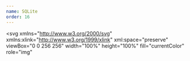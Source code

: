 ```yaml
---
name: SQLite
order: 16
---
```


<svg
  xmlns="http://www.w3.org/2000/svg"
  xmlns:xlink="http://www.w3.org/1999/xlink"
  xml:space="preserve"
  viewBox="0 0 256 256"
  width="100%"
  height="100%"
  fill="currentColor"
  role="img"
>
  <path
    d="M103.096 71.5961c-.057.7219-.091 1.191-.091 1.191s-2.189 14.7578-4.7948 19.1617c-.4122.6981.0449 3.5653 1.1953 7.8121.6725-1.1629 3.5115-6.1371 4.0815-7.7398.642-1.8121.777-2.3313.777-2.3313s-1.557 8.0114-4.112 12.6862c.56 1.89 1.229 3.979 1.986 6.212.968-1.698 3.285-5.809 3.795-7.235.103-.293.19-.542.268-.77l.075.411c-.585 2.482-1.734 6.801-3.307 9.992 3.49 18.165 15.393 42.445 27.596 53.278H50.9602c-5.3352 0-9.7004-4.366-9.7004-9.701V66.7738c0-5.3347 4.3652-9.7 9.7004-9.7H103.39c-.378 4.5762-.504 9.6391-.294 14.5223"
    transform="matrix(1.9390541 0 0 -1.9390541 -61.9823 334.4317)"
  />
  <path
    d="M149.133 167.137c-5.452 4.862-12.053 2.909-18.568-2.873-.967-.859-1.932-1.812-2.892-2.83-11.145-11.823-21.49-33.723-24.704-50.448 1.252-2.539 2.23-5.779 2.874-8.254.165-.635.314-1.231.433-1.738.283-1.1999.435-1.978.435-1.978s-.1.3781-.51 1.567c-.078.228-.165.477-.268.77-.044.121-.105.268-.172.425-.727 1.69-2.738 5.257-3.623 6.81-.757-2.233-1.426-4.322-1.986-6.212 2.555-4.6748 4.112-12.6862 4.112-12.6862s-.135.5192-.777 2.3313c-.57 1.6027-3.409 6.5769-4.0815 7.7398-1.1504-4.2468-1.6075-7.114-1.1953-7.8121.8003-1.3527 1.5625-3.6867 2.2318-6.2679 1.512-5.8149 2.563-12.8938 2.563-12.8938s.034-.4691.091-1.191c-.21-4.8832-.084-9.9461.294-14.5223.501-6.0578 1.444-11.2617 2.646-14.0468l.816.4449c-1.765 5.4871-2.482 12.6781-2.168 20.9711.475 12.6761 3.392 27.9629 8.782 43.896 9.106 24.052 21.74 43.35 33.303 52.566-10.539-9.518-24.803-40.327-29.073-51.736-4.781-12.776-8.169-24.7651-10.211-36.2518 3.523 10.7687 14.914 15.3976 14.914 15.3976s5.587 6.8903 12.116 16.7342c-3.911-.892-10.333-2.419-12.484-3.323-3.173-1.331-4.028-1.785-4.028-1.785s10.278 6.259 19.096 9.093c12.127 19.1 25.339 46.234 12.034 58.103"
    transform="matrix(1.9390541 0 0 -1.9390541 -61.9823 334.4317)"
  />
</svg>
